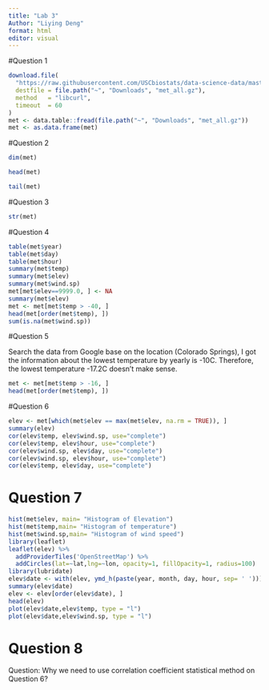 ```yaml
---
title: "Lab 3"
Author: "Liying Deng"
format: html
editor: visual
---
```


#Question 1
```r
download.file(
  "https://raw.githubusercontent.com/USCbiostats/data-science-data/master/02_met/met_all.gz",
  destfile = file.path("~", "Downloads", "met_all.gz"),
  method   = "libcurl",
  timeout  = 60
)
met <- data.table::fread(file.path("~", "Downloads", "met_all.gz"))
met <- as.data.frame(met)
```

#Question 2
```r
dim(met)
```

```r
head(met)
```

```r
tail(met)
```

#Question 3
```r
str(met)
```

#Question 4
```r
table(met$year)
table(met$day)
table(met$hour)
summary(met$temp)
summary(met$elev)
summary(met$wind.sp)
met[met$elev==9999.0, ] <- NA
summary(met$elev)
met <- met[met$temp > -40, ]
head(met[order(met$temp), ])
sum(is.na(met$wind.sp))
```

#Question 5

Search the data from Google base on the location (Colorado Springs), I got the information about the lowest temperature by yearly is -10C. Therefore, the lowest temperature -17.2C doesn't make sense.

```r
met <- met[met$temp > -16, ]
head(met[order(met$temp), ])
```

#Question 6

```r
elev <- met[which(met$elev == max(met$elev, na.rm = TRUE)), ]
summary(elev)
cor(elev$temp, elev$wind.sp, use="complete")
cor(elev$temp, elev$hour, use="complete")
cor(elev$wind.sp, elev$day, use="complete")
cor(elev$wind.sp, elev$hour, use="complete")
cor(elev$temp, elev$day, use="complete")
```

# Question 7

```r
hist(met$elev, main= "Histogram of Elevation")
hist(met$temp,main= "Histogram of temperature")
hist(met$wind.sp,main= "Histogram of wind speed")
library(leaflet)
leaflet(elev) %>%
  addProviderTiles('OpenStreetMap') %>% 
  addCircles(lat=~lat,lng=~lon, opacity=1, fillOpacity=1, radius=100)
library(lubridate)
elev$date <- with(elev, ymd_h(paste(year, month, day, hour, sep= ' ')))
summary(elev$date)
elev <- elev[order(elev$date), ]
head(elev)
plot(elev$date,elev$temp, type = "l")
plot(elev$date,elev$wind.sp, type = "l")
```

# Question 8

Question: Why we need to use correlation coefficient statistical method on Question 6?